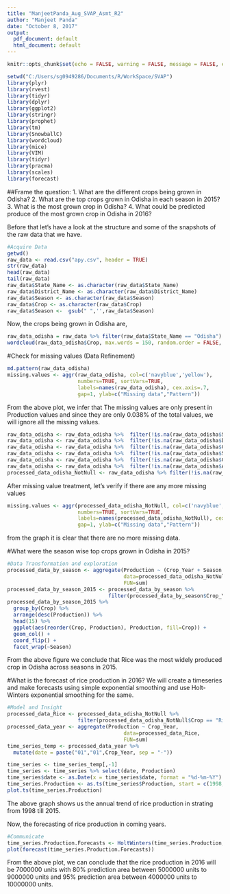 ---
title: "ManjeetPanda_Aug_SVAP_Asmt_R2"
author: "Manjeet Panda"
date: "October 8, 2017"
output:
  pdf_document: default
  html_document: default
---

```{r setup, include=FALSE}
knitr::opts_chunk$set(echo = FALSE, warning = FALSE, message = FALSE, error = FALSE)
```

```{r}
setwd("C:/Users/sg0949286/Documents/R/WorkSpace/SVAP")
library(plyr)
library(rvest)
library(tidyr)
library(dplyr)
library(ggplot2)
library(stringr)
library(prophet)
library(tm)
library(SnowballC)
library(wordcloud)
library(mice)
library(VIM)
library(tidyr)
library(pracma)
library(scales)
library(forecast)
```

##Frame the question:
1. What are the different crops being grown in Odisha?
2. What are the top crops grown in Odisha in each season in 2015?
3. What is the most grown crop in Odisha?
4. What could be predicted produce of the most grown crop in Odisha in 2016?

Before that let's have a look at the structure and some of the snapshots of the raw data that we have.
```{r}
#Acquire Data
getwd()
raw_data <- read.csv("apy.csv", header = TRUE)
str(raw_data)
head(raw_data)
tail(raw_data)
raw_data$State_Name <- as.character(raw_data$State_Name)
raw_data$District_Name <- as.character(raw_data$District_Name)
raw_data$Season <- as.character(raw_data$Season)
raw_data$Crop <- as.character(raw_data$Crop)
raw_data$Season <-  gsub(" ",'',raw_data$Season)
```

Now, the crops being grown in Odisha are,
```{r}
raw_data_odisha = raw_data %>% filter(raw_data$State_Name == "Odisha")
wordcloud(raw_data_odisha$Crop, max.words = 150, random.order = FALSE, rot.per=0.35, colors=brewer.pal(8, "Dark2"))
```

#Check for missing values (Data Refinement)
```{r}
md.pattern(raw_data_odisha)
missing.values <- aggr(raw_data_odisha, col=c('navyblue','yellow'),
                       numbers=TRUE, sortVars=TRUE,
                       labels=names(raw_data_odisha), cex.axis=.7,
                       gap=1, ylab=c("Missing data","Pattern"))
```
From the above plot, we infer that The missing values are only present in Production values and since they are only 0.038% of the total values, we will ignore all the missing values.

```{r}
raw_data_odisha <- raw_data_odisha %>%  filter(!is.na(raw_data_odisha$State_Name))
raw_data_odisha <- raw_data_odisha %>%  filter(!is.na(raw_data_odisha$District_Name))
raw_data_odisha <- raw_data_odisha %>%  filter(!is.na(raw_data_odisha$Crop_Year))
raw_data_odisha <- raw_data_odisha %>%  filter(!is.na(raw_data_odisha$Season))
raw_data_odisha <- raw_data_odisha %>%  filter(!is.na(raw_data_odisha$Crop))
raw_data_odisha <- raw_data_odisha %>%  filter(!is.na(raw_data_odisha$Area))
processed_data_odisha_NotNull <- raw_data_odisha %>% filter(!is.na(raw_data_odisha$Production))
```

After missing value treatment, let's verify if there are any more missing values
```{r}
missing.values <- aggr(processed_data_odisha_NotNull, col=c('navyblue','yellow'),
                       numbers=TRUE, sortVars=TRUE,
                       labels=names(processed_data_odisha_NotNull), cex.axis=.7,
                       gap=1, ylab=c("Missing data","Pattern"))
```

from the graph it is clear that there are no more missing data.


#What were the season wise top crops grown in Odisha in 2015?
```{r}
#Data Transformation and exploration
processed_data_by_season <- aggregate(Production ~ (Crop_Year + Season + Crop),
                                      data=processed_data_odisha_NotNull,
                                      FUN=sum)
processed_data_by_season_2015 <- processed_data_by_season %>%
                                 filter(processed_data_by_season$Crop_Year == 2015)
processed_data_by_season_2015 %>% 
  group_by(Crop) %>%
  arrange(desc(Production)) %>%
  head(15) %>%
  ggplot(aes(reorder(Crop, Production), Production, fill=Crop)) +
  geom_col() +
  coord_flip() +
  facet_wrap(~Season)
```


From the above figure we conclude that Rice was the most widely produced crop in Odisha across seasons in 2015.

#What is the forecast of rice production in 2016?
We will create a timeseries and make forecasts using simple exponential smoothing and use Holt-Winters exponential smoothing for the same.
```{r}
#Model and Insight
processed_data_Rice <- processed_data_odisha_NotNull %>%
                       filter(processed_data_odisha_NotNull$Crop == "Rice")
processed_data_year <- aggregate(Production ~ Crop_Year,
                                      data=processed_data_Rice,
                                      FUN=sum)
time_series_temp <- processed_data_year %>%
  mutate(date = paste("01","01",Crop_Year, sep = "-"))

time_series <- time_series_temp[,-1]
time_series <- time_series %>% select(date, Production)
time_series$date <- as.Date(x = time_series$date, format = "%d-%m-%Y")
time_series.Production <- as.ts(time_series$Production, start = c(1998,1), frequency = 12)
plot.ts(time_series.Production)
```
The above graph shows us the annual trend of rice production in strating from 1998 till 2015.

Now, the forecasting of rice production in coming years.
```{r}
#Communicate
time_series.Production.Forecasts <- HoltWinters(time_series.Production, beta=FALSE, gamma=FALSE)
plot(forecast(time_series.Production.Forecasts))

```

From the above plot, we can conclude that the rice production in 2016 will be 7000000 units with 80% prediction area between 5000000 units to 9000000 units and 95% prediction area between 4000000 units to 10000000 units.

